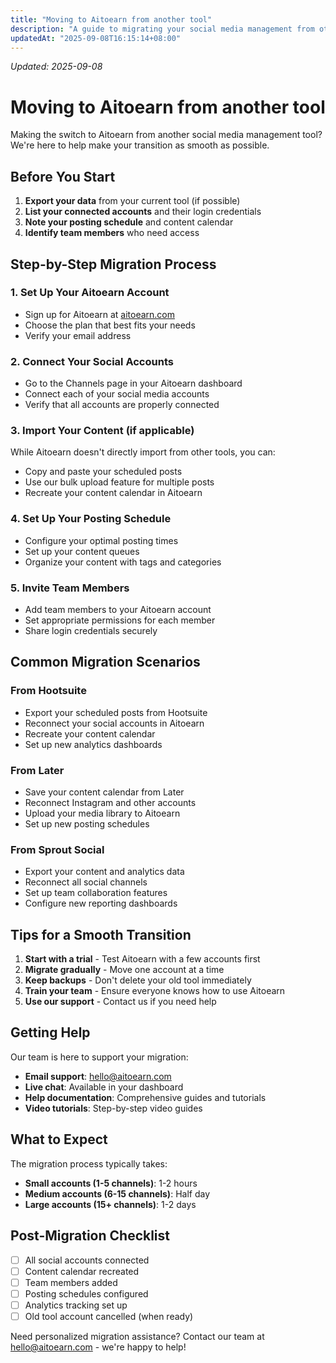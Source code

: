 ```yaml
---
title: "Moving to Aitoearn from another tool"
description: "A guide to migrating your social media management from other tools to Aitoearn"
updatedAt: "2025-09-08T16:15:14+08:00"
---
```

<!-- UPDATED_AT -->
_Updated: 2025-09-08_

# Moving to Aitoearn from another tool

Making the switch to Aitoearn from another social media management tool? We're here to help make your transition as smooth as possible.

## Before You Start

1. **Export your data** from your current tool (if possible)
2. **List your connected accounts** and their login credentials
3. **Note your posting schedule** and content calendar
4. **Identify team members** who need access

## Step-by-Step Migration Process

### 1. Set Up Your Aitoearn Account

- Sign up for Aitoearn at [aitoearn.com](https://aitoearn.com)
- Choose the plan that best fits your needs
- Verify your email address

### 2. Connect Your Social Accounts

- Go to the Channels page in your Aitoearn dashboard
- Connect each of your social media accounts
- Verify that all accounts are properly connected

### 3. Import Your Content (if applicable)

While Aitoearn doesn't directly import from other tools, you can:
- Copy and paste your scheduled posts
- Use our bulk upload feature for multiple posts
- Recreate your content calendar in Aitoearn

### 4. Set Up Your Posting Schedule

- Configure your optimal posting times
- Set up your content queues
- Organize your content with tags and categories

### 5. Invite Team Members

- Add team members to your Aitoearn account
- Set appropriate permissions for each member
- Share login credentials securely

## Common Migration Scenarios

### From Hootsuite

- Export your scheduled posts from Hootsuite
- Reconnect your social accounts in Aitoearn
- Recreate your content calendar
- Set up new analytics dashboards

### From Later

- Save your content calendar from Later
- Reconnect Instagram and other accounts
- Upload your media library to Aitoearn
- Set up new posting schedules

### From Sprout Social

- Export your content and analytics data
- Reconnect all social channels
- Set up team collaboration features
- Configure new reporting dashboards

## Tips for a Smooth Transition

1. **Start with a trial** - Test Aitoearn with a few accounts first
2. **Migrate gradually** - Move one account at a time
3. **Keep backups** - Don't delete your old tool immediately
4. **Train your team** - Ensure everyone knows how to use Aitoearn
5. **Use our support** - Contact us if you need help

## Getting Help

Our team is here to support your migration:

- **Email support**: [hello@aitoearn.com](mailto:hello@aitoearn.com)
- **Live chat**: Available in your dashboard
- **Help documentation**: Comprehensive guides and tutorials
- **Video tutorials**: Step-by-step video guides

## What to Expect

The migration process typically takes:
- **Small accounts (1-5 channels)**: 1-2 hours
- **Medium accounts (6-15 channels)**: Half day
- **Large accounts (15+ channels)**: 1-2 days

## Post-Migration Checklist

- [ ] All social accounts connected
- [ ] Content calendar recreated
- [ ] Team members added
- [ ] Posting schedules configured
- [ ] Analytics tracking set up
- [ ] Old tool account cancelled (when ready)

Need personalized migration assistance? Contact our team at [hello@aitoearn.com](mailto:hello@aitoearn.com) - we're happy to help!
